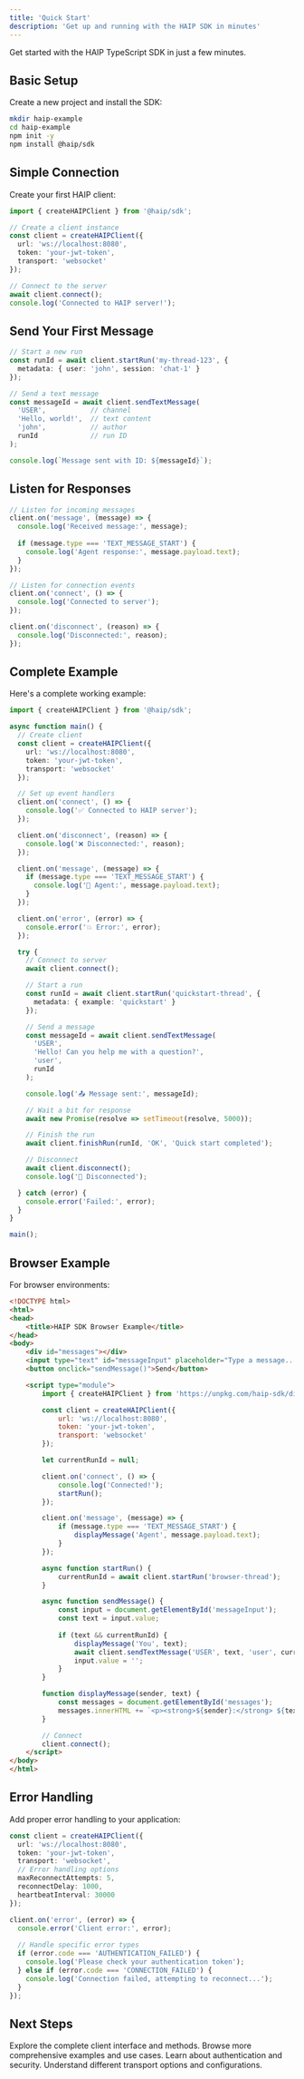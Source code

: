 ```yaml
---
title: 'Quick Start'
description: 'Get up and running with the HAIP SDK in minutes'
---
```




Get started with the HAIP TypeScript SDK in just a few minutes.

## Basic Setup

Create a new project and install the SDK:

```bash
mkdir haip-example
cd haip-example
npm init -y
npm install @haip/sdk
```

## Simple Connection

Create your first HAIP client:

```typescript
import { createHAIPClient } from '@haip/sdk';

// Create a client instance
const client = createHAIPClient({
  url: 'ws://localhost:8080',
  token: 'your-jwt-token',
  transport: 'websocket'
});

// Connect to the server
await client.connect();
console.log('Connected to HAIP server!');
```

## Send Your First Message

```typescript
// Start a new run
const runId = await client.startRun('my-thread-123', {
  metadata: { user: 'john', session: 'chat-1' }
});

// Send a text message
const messageId = await client.sendTextMessage(
  'USER',           // channel
  'Hello, world!',  // text content
  'john',           // author
  runId             // run ID
);

console.log(`Message sent with ID: ${messageId}`);
```

## Listen for Responses

```typescript
// Listen for incoming messages
client.on('message', (message) => {
  console.log('Received message:', message);
  
  if (message.type === 'TEXT_MESSAGE_START') {
    console.log('Agent response:', message.payload.text);
  }
});

// Listen for connection events
client.on('connect', () => {
  console.log('Connected to server');
});

client.on('disconnect', (reason) => {
  console.log('Disconnected:', reason);
});
```

## Complete Example

Here's a complete working example:

```typescript
import { createHAIPClient } from '@haip/sdk';

async function main() {
  // Create client
  const client = createHAIPClient({
    url: 'ws://localhost:8080',
    token: 'your-jwt-token',
    transport: 'websocket'
  });

  // Set up event handlers
  client.on('connect', () => {
    console.log('✅ Connected to HAIP server');
  });

  client.on('disconnect', (reason) => {
    console.log('❌ Disconnected:', reason);
  });

  client.on('message', (message) => {
    if (message.type === 'TEXT_MESSAGE_START') {
      console.log('🤖 Agent:', message.payload.text);
    }
  });

  client.on('error', (error) => {
    console.error('💥 Error:', error);
  });

  try {
    // Connect to server
    await client.connect();

    // Start a run
    const runId = await client.startRun('quickstart-thread', {
      metadata: { example: 'quickstart' }
    });

    // Send a message
    const messageId = await client.sendTextMessage(
      'USER',
      'Hello! Can you help me with a question?',
      'user',
      runId
    );

    console.log('📤 Message sent:', messageId);

    // Wait a bit for response
    await new Promise(resolve => setTimeout(resolve, 5000));

    // Finish the run
    await client.finishRun(runId, 'OK', 'Quick start completed');

    // Disconnect
    await client.disconnect();
    console.log('👋 Disconnected');

  } catch (error) {
    console.error('Failed:', error);
  }
}

main();
```

## Browser Example

For browser environments:

```html
<!DOCTYPE html>
<html>
<head>
    <title>HAIP SDK Browser Example</title>
</head>
<body>
    <div id="messages"></div>
    <input type="text" id="messageInput" placeholder="Type a message...">
    <button onclick="sendMessage()">Send</button>

    <script type="module">
        import { createHAIPClient } from 'https://unpkg.com/haip-sdk/dist/haip-sdk.esm.js';

        const client = createHAIPClient({
            url: 'ws://localhost:8080',
            token: 'your-jwt-token',
            transport: 'websocket'
        });

        let currentRunId = null;

        client.on('connect', () => {
            console.log('Connected!');
            startRun();
        });

        client.on('message', (message) => {
            if (message.type === 'TEXT_MESSAGE_START') {
                displayMessage('Agent', message.payload.text);
            }
        });

        async function startRun() {
            currentRunId = await client.startRun('browser-thread');
        }

        async function sendMessage() {
            const input = document.getElementById('messageInput');
            const text = input.value;
            
            if (text && currentRunId) {
                displayMessage('You', text);
                await client.sendTextMessage('USER', text, 'user', currentRunId);
                input.value = '';
            }
        }

        function displayMessage(sender, text) {
            const messages = document.getElementById('messages');
            messages.innerHTML += `<p><strong>${sender}:</strong> ${text}</p>`;
        }

        // Connect
        client.connect();
    </script>
</body>
</html>
```

## Error Handling

Add proper error handling to your application:

```typescript
const client = createHAIPClient({
  url: 'ws://localhost:8080',
  token: 'your-jwt-token',
  transport: 'websocket',
  // Error handling options
  maxReconnectAttempts: 5,
  reconnectDelay: 1000,
  heartbeatInterval: 30000
});

client.on('error', (error) => {
  console.error('Client error:', error);
  
  // Handle specific error types
  if (error.code === 'AUTHENTICATION_FAILED') {
    console.log('Please check your authentication token');
  } else if (error.code === 'CONNECTION_FAILED') {
    console.log('Connection failed, attempting to reconnect...');
  }
});
```

## Next Steps

<CardGroup cols={2}>
  <Card
    title="Client API"
    href="/sdk/client"
    icon="code"
  >
    Explore the complete client interface and methods.
  </Card>
  <Card
    title="Examples"
    href="/sdk/examples"
    icon="book-open"
  >
    Browse more comprehensive examples and use cases.
  </Card>
  <Card
    title="Authentication"
    href="/sdk/authentication"
    icon="key"
  >
    Learn about authentication and security.
  </Card>
  <Card
    title="Transports"
    href="/sdk/transports"
    icon="wifi"
  >
    Understand different transport options and configurations.
  </Card>
</CardGroup> 